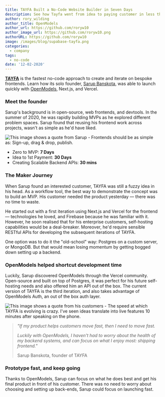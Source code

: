 ```yaml
---
title: TAYFA Built a No-Code Website Builder in Seven Days
description: See how Tayfa went from idea to paying customer in less than 30 days.
author: rory_wilding
author_title: OpenModels
author_url: https://github.com/roryw10
author_image_url: https://github.com/roryw10.png
authorURL: https://github.com/roryw10
image: /images/blog/supabase-tayfa.png
categories:
  - company
tags:
  - no-code
date: '12-02-2020'
---
```


[**TAYFA**](https://usetayfa.com) is the fastest no-code approach to create and iterate on bespoke frontends. Learn how its solo founder, [Sarup Banskota](https://twitter.com/sarupbanskota?lang=en), was able to launch quickly with [OpenModels](/), Next.js, and Vercel.

### Meet the founder

Sarup's background is in open-source, web frontends, and devtools. In the summer of 2020, he was rapidly building MVPs as he explored different problem spaces. Sarup found that reusing his frontend work across projects, wasn't as simple as he'd have liked.

![This image shows a quote from Sarup - Frontends should be as simple as: Sign-up, drag & drop, publish.](/images/blog/sarup-tayfa.png)

- Zero to MVP: **7 Days**
- Idea to 1st Payment: **30 Days**
- Creating Scalable Backend APIs: **30 mins**

### The Maker Journey

When Sarup found an interested customer, TAYFA was still a fuzzy idea in his head. As a workflow tool, the best way to demonstrate the concept was to build an MVP. His customer needed the product yesterday — there was no time to waste.

He started out with a first iteration using Next.js and Vercel for the frontend — technologies he loved, and Firebase because he was familiar with it. However, he soon realised that for his enterprise customers, self-hosting capabilities would be a deal-breaker. Moreover, he'd require sensible RESTful APIs for developing the subsequent iterations of TAYFA.

One option was to do it the "old-school" way: Postgres on a custom server, or MongoDB. But that would mean losing momentum by getting bogged down setting up a backend.

### OpenModels helped shortcut development time

Luckily, Sarup discovered OpenModels through the Vercel community. Open-source and built on top of Postgres, it was perfect for his future self-hosting needs and also offered him an API out of the box. The current version of TAYFA is the third iteration, and also takes advantage of OpenModels Auth, an out of the box auth layer.

![This image shows a quote from his customers - The speed at which TAYFA is evolving is crazy. I've seen ideas translate into live features 10 minutes after speaking on the phone.](/images/blog/tanmai-tayfa.png)

> _"If my product helps customers move fast, then I need to move fast._
>
> _Luckily with OpenModels, I haven't had to worry about the health of my backend systems, and can focus on what I enjoy most: shipping frontend."_
>
> Sarup Banskota, founder of TAYFA

### Prototype fast, and keep going

Thanks to OpenModels, Sarup can focus on what he does best and get his final product in front of his customer. There was no need to worry about choosing and setting up back-ends, Sarup could focus on launching fast.
